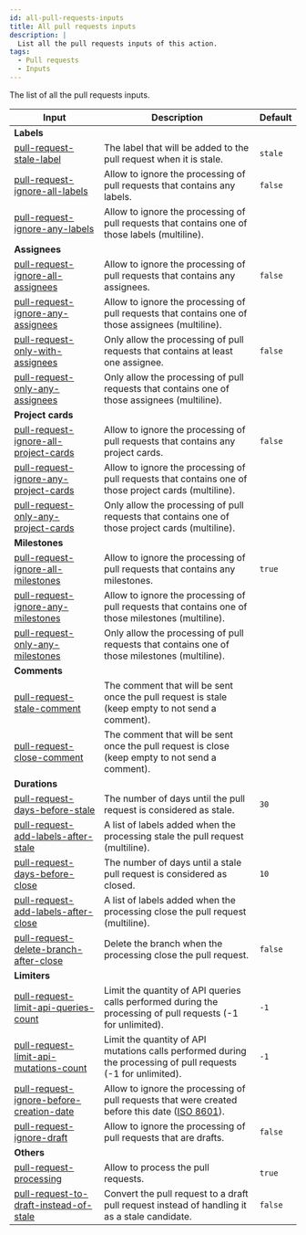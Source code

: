 ```yaml
---
id: all-pull-requests-inputs
title: All pull requests inputs
description: |
  List all the pull requests inputs of this action.
tags:
  - Pull requests
  - Inputs
---
```


The list of all the pull requests inputs.

| Input                                                                                      | Description                                                                                                                                            | Default |
| ------------------------------------------------------------------------------------------ | ------------------------------------------------------------------------------------------------------------------------------------------------------ | ------- |
| **Labels**                                                                                 |                                                                                                                                                        |         |
| [pull-request-stale-label](pull-request-stale-label-input)                                 | The label that will be added to the pull request when it is stale.                                                                                     | `stale` |
| [pull-request-ignore-all-labels](pull-request-ignore-all-labels-input)                     | Allow to ignore the processing of pull requests that contains any labels.                                                                              | `false` |
| [pull-request-ignore-any-labels](pull-request-ignore-any-labels-input)                     | Allow to ignore the processing of pull requests that contains one of those labels (multiline).                                                         |         |
| **Assignees**                                                                              |                                                                                                                                                        |         |
| [pull-request-ignore-all-assignees](pull-request-ignore-all-assignees-input)               | Allow to ignore the processing of pull requests that contains any assignees.                                                                           | `false` |
| [pull-request-ignore-any-assignees](pull-request-ignore-any-assignees-input)               | Allow to ignore the processing of pull requests that contains one of those assignees (multiline).                                                      |         |
| [pull-request-only-with-assignees](pull-request-only-with-assignees-input)                 | Only allow the processing of pull requests that contains at least one assignee.                                                                        | `false` |
| [pull-request-only-any-assignees](pull-request-only-any-assignees-input)                   | Only allow the processing of pull requests that contains one of those assignees (multiline).                                                           |         |
| **Project cards**                                                                          |                                                                                                                                                        |         |
| [pull-request-ignore-all-project-cards](pull-request-ignore-all-project-cards-input)       | Allow to ignore the processing of pull requests that contains any project cards.                                                                       | `false` |
| [pull-request-ignore-any-project-cards](pull-request-ignore-any-project-cards-input)       | Allow to ignore the processing of pull requests that contains one of those project cards (multiline).                                                  |         |
| [pull-request-only-any-project-cards](pull-request-only-any-project-cards-input)           | Only allow the processing of pull requests that contains one of those project cards (multiline).                                                       |         |
| **Milestones**                                                                             |                                                                                                                                                        |         |
| [pull-request-ignore-all-milestones](pull-request-ignore-all-milestones-input)             | Allow to ignore the processing of pull requests that contains any milestones.                                                                          | `true`  |
| [pull-request-ignore-any-milestones](pull-request-ignore-any-milestones-input)             | Allow to ignore the processing of pull requests that contains one of those milestones (multiline).                                                     |         |
| [pull-request-only-any-milestones](pull-request-only-any-milestones-input)                 | Only allow the processing of pull requests that contains one of those milestones (multiline).                                                          |         |
| **Comments**                                                                               |                                                                                                                                                        |         |
| [pull-request-stale-comment](pull-request-stale-comment-input)                             | The comment that will be sent once the pull request is stale (keep empty to not send a comment).                                                       |         |
| [pull-request-close-comment](pull-request-close-comment-input)                             | The comment that will be sent once the pull request is close (keep empty to not send a comment).                                                       |         |
| **Durations**                                                                              |                                                                                                                                                        |         |
| [pull-request-days-before-stale](pull-request-days-before-stale-input)                     | The number of days until the pull request is considered as stale.                                                                                      | `30`    |
| [pull-request-add-labels-after-stale](pull-request-add-labels-after-stale-input)           | A list of labels added when the processing stale the pull request (multiline).                                                                         |         |
| [pull-request-days-before-close](pull-request-days-before-close-input)                     | The number of days until a stale pull request is considered as closed.                                                                                 | `10`    |
| [pull-request-add-labels-after-close](pull-request-add-labels-after-close-input)           | A list of labels added when the processing close the pull request (multiline).                                                                         |         |
| [pull-request-delete-branch-after-close](pull-request-delete-branch-after-close-input)     | Delete the branch when the processing close the pull request.                                                                                          | `false` |
| **Limiters**                                                                               |                                                                                                                                                        |         |
| [pull-request-limit-api-queries-count](pull-request-limit-api-queries-count-input)         | Limit the quantity of API queries calls performed during the processing of pull requests (-1 for unlimited).                                           | `-1`    |
| [pull-request-limit-api-mutations-count](pull-request-limit-api-mutations-count-input)     | Limit the quantity of API mutations calls performed during the processing of pull requests (-1 for unlimited).                                         | `-1`    |
| [pull-request-ignore-before-creation-date](pull-request-ignore-before-creation-date-input) | Allow to ignore the processing of pull requests that were created before this date ([ISO 8601](https://moment.github.io/luxon/#/parsing?id=iso-8601)). |         |
| [pull-request-ignore-draft](pull-request-ignore-draft-input)                               | Allow to ignore the processing of pull requests that are drafts.                                                                                       | `false` |
| **Others**                                                                                 |                                                                                                                                                        |         |
| [pull-request-processing](pull-request-processing-input)                                   | Allow to process the pull requests.                                                                                                                    | `true`  |
| [pull-request-to-draft-instead-of-stale](pull-request-to-draft-instead-of-stale-input)     | Convert the pull request to a draft pull request instead of handling it as a stale candidate.                                                          | `false` |
